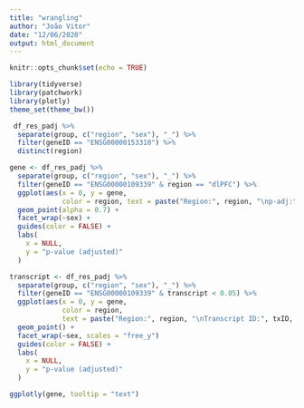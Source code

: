 ```yaml
---
title: "wrangling"
author: "João Vitor"
date: "12/06/2020"
output: html_document
---
```


```r
knitr::opts_chunk$set(echo = TRUE)
```

```r
library(tidyverse)
library(patchwork)
library(plotly)
theme_set(theme_bw())
```

```r
 df_res_padj %>% 
  separate(group, c("region", "sex"), "_") %>% 
  filter(geneID == "ENSG00000153310") %>% 
  distinct(region)
```

```r
gene <- df_res_padj %>% 
  separate(group, c("region", "sex"), "_") %>% 
  filter(geneID == "ENSG00000109339" & region == "dlPFC") %>% 
  ggplot(aes(x = 0, y = gene, 
             color = region, text = paste("Region:", region, "\np-adj:", gene))) +
  geom_point(alpha = 0.7) +
  facet_wrap(~sex) +
  guides(color = FALSE) +
  labs(
    x = NULL,
    y = "p-value (adjusted)"
  )

transcript <- df_res_padj %>% 
  separate(group, c("region", "sex"), "_") %>% 
  filter(geneID == "ENSG00000109339" & transcript < 0.05) %>% 
  ggplot(aes(x = 0, y = gene, 
             color = region, 
             text = paste("Region:", region, "\nTranscript ID:", txID, "\np-adj:", transcript))) +
  geom_point() +
  facet_wrap(~sex, scales = "free_y")
  guides(color = FALSE) +
  labs(
    x = NULL,
    y = "p-value (adjusted)"
  )

ggplotly(gene, tooltip = "text")
```

